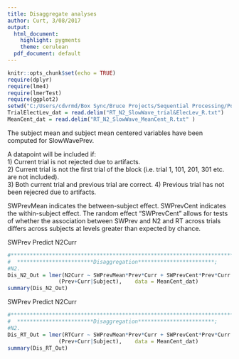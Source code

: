```yaml
---
title: Disaggregate analyses
author: Curt, 3/08/2017
output:
  html_document:
    highlight: pygments
    theme: cerulean
  pdf_document: default
---
```


```r
knitr::opts_chunk$set(echo = TRUE)
require(dplyr)
require(lme4)
require(lmerTest)
require(ggplot2)
setwd("C:/Users/cdvrmd/Box Sync/Bruce Projects/Sequential Processing/PointByPoint Processing/Created by R_ArtRej")
TrialElectLev_dat = read.delim("RT_N2_SlowWave_trial&ElecLev_R.txt")
MeanCent_dat = read.delim("RT_N2_SlowWave_MeanCent_R.txt" )
```
The subject mean and subject mean centered variables have been computed for SlowWavePrev.

A datapoint will be included if:  
1) Current trial is not rejected due to artifacts.  
2) Current trial is not the first trial of the block (i.e. trial 1, 101, 201, 301 etc. are not included).  
3) Both current trial and previous trial are correct.
4) Previous trial has not been rejecred due to artifacts.

SWPrevMean indicates the between-subject effect.
SWPrevCent indicates the within-subject effect.
The random effect "SWPrevCent" allows for tests of whether the association between SWPrev and N2 and RT across trials differs across subjects at levels greater than expected by chance.

SWPrev Predict N2Curr
```r
#**************************************************************************************************************
#  ************************Disaggregation************************;
#N2.
Dis_N2_Out = lmer(N2Curr ~ SWPrevMean*Prev*Curr + SWPrevCent*Prev*Curr +
                (Prev+Curr|Subject),    data = MeanCent_dat)
summary(Dis_N2_Out)

```


SWPrev Predict N2Curr
```r
#**************************************************************************************************************
#  ************************Disaggregation************************;
#N2.
Dis_RT_Out = lmer(RTCurr ~ SWPrevMean*Prev*Curr + SWPrevCent*Prev*Curr +
                (Prev+Curr|Subject),    data = MeanCent_dat)
summary(Dis_RT_Out)

```

